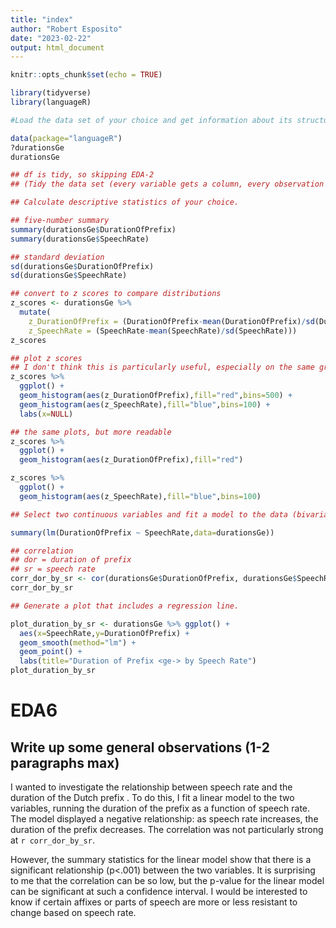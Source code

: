```yaml
---
title: "index"
author: "Robert Esposito"
date: "2023-02-22"
output: html_document
---
```


```r
knitr::opts_chunk$set(echo = TRUE)
```

```r
library(tidyverse)
library(languageR)
```

```r
#Load the data set of your choice and get information about its structure.

data(package="languageR")
?durationsGe
durationsGe 

## df is tidy, so skipping EDA-2 
## (Tidy the data set (every variable gets a column, every observation occupies a single row), if necessary.)
```

```r
## Calculate descriptive statistics of your choice.

## five-number summary
summary(durationsGe$DurationOfPrefix)
summary(durationsGe$SpeechRate)

## standard deviation
sd(durationsGe$DurationOfPrefix)
sd(durationsGe$SpeechRate)

## convert to z scores to compare distributions
z_scores <- durationsGe %>%
  mutate(
    z_DurationOfPrefix = (DurationOfPrefix-mean(DurationOfPrefix)/sd(DurationOfPrefix)),
    z_SpeechRate = (SpeechRate-mean(SpeechRate)/sd(SpeechRate)))
z_scores

## plot z scores
## I don't think this is particularly useful, especially on the same graph, since I'm looking at two continuous variables and I'm not looking at a categorical group.
z_scores %>% 
  ggplot() +
  geom_histogram(aes(z_DurationOfPrefix),fill="red",bins=500) +
  geom_histogram(aes(z_SpeechRate),fill="blue",bins=100) +
  labs(x=NULL)

## the same plots, but more readable
z_scores %>% 
  ggplot() +
  geom_histogram(aes(z_DurationOfPrefix),fill="red")

z_scores %>% 
  ggplot() +
  geom_histogram(aes(z_SpeechRate),fill="blue",bins=100)
```

```r
## Select two continuous variables and fit a model to the data (bivariate regression).

summary(lm(DurationOfPrefix ~ SpeechRate,data=durationsGe))

## correlation
## dor = duration of prefix
## sr = speech rate
corr_dor_by_sr <- cor(durationsGe$DurationOfPrefix, durationsGe$SpeechRate)
corr_dor_by_sr
```

```r
## Generate a plot that includes a regression line.

plot_duration_by_sr <- durationsGe %>% ggplot() +
  aes(x=SpeechRate,y=DurationOfPrefix) +
  geom_smooth(method="lm") +
  geom_point() +
  labs(title="Duration of Prefix <ge-> by Speech Rate")
plot_duration_by_sr
```

# EDA6
## Write up some general observations (1-2 paragraphs max)

I wanted to investigate the relationship between speech rate and the duration of the Dutch prefix <ge->. To do this, I fit a linear model to the two variables, running the duration of the prefix as a function of speech rate. The model displayed a negative relationship: as speech rate increases, the duration of the prefix decreases. The correlation was not particularly strong at `r corr_dor_by_sr`. 

However, the summary statistics for the linear model show that there is a significant relationship (p<.001) between the two variables. It is surprising to me that the correlation can be so low, but the p-value for the linear model can be significant at such a confidence interval. I would be interested to know if certain affixes or parts of speech are more or less resistant to change based on speech rate.
